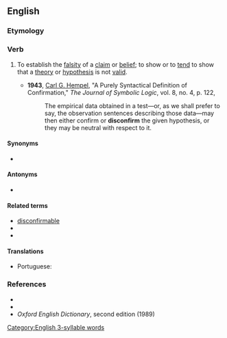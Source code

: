 ==English==

===Etymology===
{{prefix|en|dis|confirm}}

===Verb===
{{en-verb}}

# {{lb|en|transitive}} To establish the [[falsity]] of a [[claim]] or [[belief]]; to show or to [[tend]] to show that a [[theory]] or [[hypothesis]] is not [[valid]].
#* '''1943''', [[w:Carl_Gustav_Hempel|Carl G. Hempel]], "A Purely Syntactical Definition of Confirmation," ''The Journal of Symbolic Logic'', vol. 8, no. 4, p. 122,
#*: The empirical data obtained in a test—or, as we shall prefer to say, the observation sentences describing those data—may then either confirm or '''disconfirm''' the given hypothesis, or they may be neutral with respect to it.

====Synonyms====
* {{l|en|infirm}}

====Antonyms====
* {{l|en|confirm}}

====Related terms====
* [[disconfirmable]]
* {{l|en|disconfirmation}}
* {{l|en|disconfirmatory}}

====Translations====
{{trans-top|to establish the falsity of a claim or belief}}
* Portuguese: {{t|pt|desconfirmar}}
{{trans-mid}}
{{trans-bottom}}

===References===
* {{R:Dictionary.com}}
* {{R:Encarta}}
* ''Oxford English Dictionary'', second edition (1989)

[[Category:English 3-syllable words]]